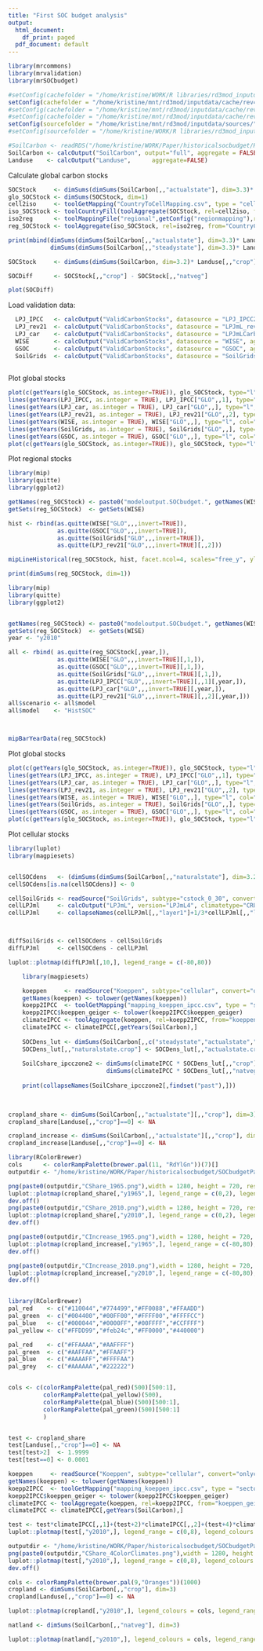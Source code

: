 ```yaml
---
title: "First SOC budget analysis"
output:
  html_document:
    df_print: paged
  pdf_document: default
---
```


```r
library(mrcommons)
library(mrvalidation)
library(mrSOCbudget)

#setConfig(cachefolder = "/home/kristine/WORK/R libraries/rd3mod_inputdata/cache/rev4.43_SOC_0.5.0/", forcecache = TRUE)
setConfig(cachefolder = "/home/kristine/mnt/rd3mod/inputdata/cache/rev4.43_mrSOC_0.4.1/", forcecache = TRUE)
#setConfig(cachefolder = "/home/kristine/mnt/rd3mod/inputdata/cache/rev4.43/", forcecache = TRUE)
#setConfig(cachefolder = "/home/kristine/mnt/rd3mod/inputdata/cache/rev4.43/", forcecache = TRUE)
setConfig(sourcefolder = "/home/kristine/mnt/rd3mod/inputdata/sources/")
#setConfig(sourcefolder = "/home/kristine/WORK/R libraries/rd3mod_inputdata/sources/")

#SoilCarbon <- readRDS("/home/kristine/WORK/Paper/historicalsocbudget/ResultNotebooks/soilcarbon.rds")
SoilCarbon <- calcOutput("SoilCarbon", output="full", aggregate = FALSE)
Landuse    <- calcOutput("Landuse",      aggregate=FALSE)

```

Calculate global carbon stocks

```r

SOCStock     <- dimSums(dimSums(SoilCarbon[,,"actualstate"], dim=3.3)* Landuse, dim=3)
glo_SOCStock <- dimSums(SOCStock, dim=1) 
cell2iso     <- toolGetMapping("CountryToCellMapping.csv", type = "cell")
iso_SOCStock <- toolCountryFill(toolAggregate(SOCStock, rel=cell2iso, from="celliso", to="iso", dim=1), fill=0)
iso2reg      <- toolMappingFile("regional",getConfig("regionmapping"),readcsv = TRUE)
reg_SOCStock <- toolAggregate(iso_SOCStock, rel=iso2reg, from="CountryCode", to="RegionCode")

print(mbind(dimSums(dimSums(SoilCarbon[,,"actualstate"], dim=3.3)* Landuse, dim=c(1,3)),
            dimSums(dimSums(SoilCarbon[,,"steadystate"], dim=3.3)* Landuse, dim=c(1,3))))

```

```r
SOCStock     <- dimSums(dimSums(SoilCarbon, dim=3.2)* Landuse[,,"crop"], dim=c(1,3.3))

SOCDiff      <- SOCStock[,,"crop"] - SOCStock[,,"natveg"]

plot(SOCDiff)

```


Load validation data:

```r

  LPJ_IPCC   <- calcOutput("ValidCarbonStocks", datasource = "LPJ_IPCC2006", aggregate="REG+GLO", try=TRUE)
  LPJ_rev21  <- calcOutput("ValidCarbonStocks", datasource = "LPJmL_rev21", aggregate="REG+GLO", try=TRUE)
  LPJ_car    <- calcOutput("ValidCarbonStocks", datasource = "LPJmLCarbon", aggregate="REG+GLO", try=TRUE)
  WISE       <- calcOutput("ValidCarbonStocks", datasource = "WISE", aggregate="REG+GLO", try=TRUE)
  GSOC       <- calcOutput("ValidCarbonStocks", datasource = "GSOC", aggregate="REG+GLO", try=TRUE)
  SoilGrids  <- calcOutput("ValidCarbonStocks", datasource = "SoilGrids", aggregate="REG+GLO", try=TRUE)
  
```

Plot global stocks

```r

plot(c(getYears(glo_SOCStock, as.integer=TRUE)), glo_SOCStock, type="l", col="red", xlim=c(1951,2017),  ylim=c(400000,1300000))
lines(getYears(LPJ_IPCC, as.integer = TRUE), LPJ_IPCC["GLO",,1], type="l", col="green")
lines(getYears(LPJ_car, as.integer = TRUE), LPJ_car["GLO",,], type="l", col="darkgreen")
lines(getYears(LPJ_rev21, as.integer = TRUE), LPJ_rev21["GLO",,2], type="l", col="lightgreen")
lines(getYears(WISE, as.integer = TRUE), WISE["GLO",,], type="l", col="brown")
lines(getYears(SoilGrids, as.integer = TRUE), SoilGrids["GLO",,], type="l", col="blue")
lines(getYears(GSOC, as.integer = TRUE), GSOC["GLO",,], type="l", col="pink")
plot(c(getYears(glo_SOCStock, as.integer=TRUE)), glo_SOCStock, type="l", col="red")
```



Plot regional stocks

```r

library(mip)
library(quitte)
library(ggplot2)

getNames(reg_SOCStock) <- paste0("modeloutput.SOCbudget.", getNames(WISE,dim=3))
getSets(reg_SOCStock)  <- getSets(WISE) 

hist <- rbind(as.quitte(WISE["GLO",,,invert=TRUE]),
              as.quitte(GSOC["GLO",,,invert=TRUE]),
              as.quitte(SoilGrids["GLO",,,invert=TRUE]),
              as.quitte(LPJ_rev21["GLO",,,invert=TRUE][,,2]))

mipLineHistorical(reg_SOCStock, hist, facet.ncol=4, scales="free_y", ylab="SOC (0-30cm) in MtC")

print(dimSums(reg_SOCStock, dim=1))
```


```r

library(mip)
library(quitte)
library(ggplot2)


getNames(reg_SOCStock) <- paste0("modeloutput.SOCbudget.", getNames(WISE,dim=3))
getSets(reg_SOCStock)  <- getSets(WISE) 
year <- "y2010"

all <- rbind( as.quitte(reg_SOCStock[,year,]),
              as.quitte(WISE["GLO",,,invert=TRUE][,1,]),
              as.quitte(GSOC["GLO",,,invert=TRUE][,1,]),
              as.quitte(SoilGrids["GLO",,,invert=TRUE][,1,]),
              as.quitte(LPJ_IPCC["GLO",,,invert=TRUE][,,1][,year,]),
              as.quitte(LPJ_car["GLO",,,invert=TRUE][,year,]),
              as.quitte(LPJ_rev21["GLO",,,invert=TRUE][,,2][,year,]))
all$scenario <- all$model
all$model    <- "HistSOC"



mipBarYearData(reg_SOCStock)
```
Plot global stocks

```r

plot(c(getYears(glo_SOCStock, as.integer=TRUE)), glo_SOCStock, type="l", col="red", xlim=c(1951,2017),  ylim=c(400000,1300000))
lines(getYears(LPJ_IPCC, as.integer = TRUE), LPJ_IPCC["GLO",,1], type="l", col="green")
lines(getYears(LPJ_car, as.integer = TRUE), LPJ_car["GLO",,], type="l", col="darkgreen")
lines(getYears(LPJ_rev21, as.integer = TRUE), LPJ_rev21["GLO",,2], type="l", col="lightgreen")
lines(getYears(WISE, as.integer = TRUE), WISE["GLO",,], type="l", col="brown")
lines(getYears(SoilGrids, as.integer = TRUE), SoilGrids["GLO",,], type="l", col="blue")
lines(getYears(GSOC, as.integer = TRUE), GSOC["GLO",,], type="l", col="pink")
plot(c(getYears(glo_SOCStock, as.integer=TRUE)), glo_SOCStock, type="l", col="red")
```



Plot cellular stocks

```r

library(luplot)
library(magpiesets)


cellSOCdens   <- (dimSums(dimSums(SoilCarbon[,,"naturalstate"], dim=3.2) * Landuse, dim=c(3))/dimSums(Landuse, dim=c(3)))[,findset("past"),]
cellSOCdens[is.na(cellSOCdens)] <- 0

cellSoilGrids <- readSource("SoilGrids", subtype="cstock_0_30", convert="onlycorrect")
cellLPJml     <- calcOutput("LPJmL", version="LPJmL4", climatetype="CRU_4", subtype="soilc_layer", time="raw", selectyears="past", aggregate=FALSE)
cellLPJml     <- collapseNames(cellLPJml[,,"layer1"]+1/3*cellLPJml[,,"layer2"], collapsedim = c(2,3))



diffSoilGrids <- cellSOCdens - cellSoilGrids
diffLPJml     <- cellSOCdens - cellLPJml

luplot::plotmap(diffLPJml[,10,], legend_range = c(-80,80))
```




```r
    
    library(magpiesets)

    koeppen     <- readSource("Koeppen", subtype="cellular", convert="onlycorrect" )
    getNames(koeppen) <- tolower(getNames(koeppen))
    koepp2IPCC  <- toolGetMapping("mapping_koeppen_ipcc.csv", type = "sectoral")
    koepp2IPCC$koeppen_geiger <- tolower(koepp2IPCC$koeppen_geiger)
    climateIPCC <- toolAggregate(koeppen, rel=koepp2IPCC, from="koeppen_geiger", to="ipcc_reduced", dim=3)
    climateIPCC <- climateIPCC[,getYears(SoilCarbon),]
  
    SOCDens_lut <- dimSums(SoilCarbon[,,c("steadystate","actualstate","naturalstate")], dim=3.3) 
    SOCDens_lut[,,"naturalstate.crop"] <- SOCDens_lut[,,"actualstate.crop"]
    
    SoilCshare_ipcczone2 <- dimSums(climateIPCC * SOCDens_lut[,,"crop"] * Landuse[,,"crop"], dim=1)/
                            dimSums(climateIPCC * SOCDens_lut[,,"natveg"] * Landuse[,,"crop"], dim=1)
    
    print(collapseNames(SoilCshare_ipcczone2[,findset("past"),]))
    
    
```



```r


cropland_share <- dimSums(SoilCarbon[,,"actualstate"][,,"crop"], dim=3)/dimSums(SoilCarbon[,,"naturalstate"][,,"natveg"], dim=3)
cropland_share[Landuse[,,"crop"]==0] <- NA

cropland_increase <- dimSums(SoilCarbon[,,"actualstate"][,,"crop"], dim=3)-dimSums(SoilCarbon[,,"actualstate"][,,"natveg"], dim=3) 
cropland_increase[Landuse[,,"crop"]==0] <- NA

library(RColorBrewer)
cols      <- colorRampPalette(brewer.pal(11, "RdYlGn"))(7)[]
outputdir <- "/home/kristine/WORK/Paper/historicalsocbudget/SOCbudgetPaper/images/maps/"

png(paste0(outputdir,"CShare_1965.png"),width = 1280, height = 720, res = 108)
luplot::plotmap(cropland_share[,"y1965",], legend_range = c(0,2), legend_colours = cols, main="C_share on Cropland 1965")
dev.off()
png(paste0(outputdir,"CShare_2010.png"),width = 1280, height = 720, res = 108)
luplot::plotmap(cropland_share[,"y2010",], legend_range = c(0,2), legend_colours = cols, main="Stock Change Factor on Cropland 2010")
dev.off()

png(paste0(outputdir,"CIncrease_1965.png"),width = 1280, height = 720, res = 108)
luplot::plotmap(cropland_increase[,"y1965",], legend_range = c(-80,80), legend_colours = cols, main="Absoulte C change on Cropland 1965")
dev.off()

png(paste0(outputdir,"CIncrease_2010.png"),width = 1280, height = 720, res = 108)
luplot::plotmap(cropland_increase[,"y2010",], legend_range = c(-80,80), legend_colours = cols, main="Absoulte C change on Cropland 2010")
dev.off()


library(RColorBrewer)
pal_red    <- c("#110044","#774499","#FF0088","#FFAADD")
pal_green  <- c("#004400","#00FF00","#FFFF00","#FFFFCC")
pal_blue   <- c("#000044","#0000FF","#00FFFF","#CCFFFF")
pal_yellow <- c("#FFDD99","#feb24c","#FF0000","#440000")

pal_red    <- c("#FFAAAA","#AAFFFF")
pal_green  <- c("#AAFFAA","#FFAAFF")
pal_blue   <- c("#AAAAFF","#FFFFAA")
pal_grey   <- c("#AAAAAA","#222222")


cols <- c(colorRampPalette(pal_red)(500)[500:1],
          colorRampPalette(pal_yellow)(500),
          colorRampPalette(pal_blue)(500)[500:1],
          colorRampPalette(pal_green)(500)[500:1]
          )


test <- cropland_share
test[Landuse[,,"crop"]==0] <- NA
test[test>2]  <- 1.9999
test[test==0] <- 0.0001

koeppen     <- readSource("Koeppen", subtype="cellular", convert="onlycorrect" )
getNames(koeppen) <- tolower(getNames(koeppen))
koepp2IPCC  <- toolGetMapping("mapping_koeppen_ipcc.csv", type = "sectoral")
koepp2IPCC$koeppen_geiger <- tolower(koepp2IPCC$koeppen_geiger)
climateIPCC <- toolAggregate(koeppen, rel=koepp2IPCC, from="koeppen_geiger", to="ipcc_reduced", dim=3)
climateIPCC <- climateIPCC[,getYears(SoilCarbon),]

test <- test*climateIPCC[,,1]+(test+2)*climateIPCC[,,2]+(test+4)*climateIPCC[,,3]+(test+6)*climateIPCC[,,4]
luplot::plotmap(test[,"y2010",], legend_range = c(0,8), legend_colours = cols)

outputdir <- "/home/kristine/WORK/Paper/historicalsocbudget/SOCbudgetPaper/images/maps/"
png(paste0(outputdir,"CShare_4ColorClimates.png"),width = 1280, height = 720, res = 108)
luplot::plotmap(test[,"y2010",], legend_range = c(0,8), legend_colours = cols, main="Stock Change Factor on Cropland 2010 (climate zones color coded)")
dev.off()


```


```r


cols <- colorRampPalette(brewer.pal(9,"Oranges"))(1000)
cropland <- dimSums(SoilCarbon[,,"crop"], dim=3)
cropland[Landuse[,,"crop"]==0] <- NA

luplot::plotmap(cropland[,"y2010",], legend_colours = cols, legend_range=range(cropland[,"y2010",]/5, na.rm=TRUE))

natland <- dimSums(SoilCarbon[,,"natveg"], dim=3)

luplot::plotmap(natland[,"y2010",], legend_colours = cols, legend_range=range(cropland[,"y2010",]/5, na.rm=TRUE))

```

```r


```